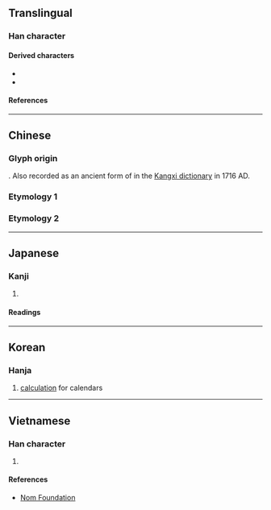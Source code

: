 {{also|麻}}
{{character info}}
==Translingual==

===Han character===
{{Han char|rn=27|rad=厂|as=10|sn=12|four=71294|canj=MHDD|ids=⿸厂秝}}

====Derived characters====
* {{l|mul|[[𤡫]], [[𣙽]], [[𧬎]], [[𧽺]], [[𩅩]]}}
* {{l|mul|[[𠟄]], [[𡐰]], [[𡙽]], [[𠪱]], [[𠪾]], [[曆]], [[歷]], [[㷴]], [[𭶸]], [[𦠓]], [[𠪺]], [[㻺]], [[㽁]], [[𤯍]], [[𪠚]], [[磿]], [[𦠩]], [[𧝏]], [[𧯏]], [[𨬑]], [[𩞨]], [[𡓸]], [[𣦯]], [[𩱔]], [[𪅼]]}}

====References====
{{Han ref|kx=0162.200|dkj=02991|dj=0370.070|hdz=10076.020|uh=53A4}}

----

==Chinese==

===Glyph origin===
{{Han etym}}
{{Han compound|厂|秝|c1=s|c2=p|ls=psc}}. Also recorded as an ancient form of {{zh-l|曆*}} in the [[w:Kangxi dictionary|Kangxi dictionary]] in 1716 AD.

===Etymology 1===
{{zh-see|歷|v}}

===Etymology 2===
{{zh-see|曆|ha}}

----

==Japanese==

===Kanji===
{{ja-kanji|grade=|rs=厂10}}

# {{rfdef|ja|sort=厂10}}

====Readings====
{{ja-readings
|on=れき, りゃく
|kun=おさめる
}}

----

==Korean==

===Hanja===
{{ko-hanja|력}}

# [[calculation]] for calendars

----

==Vietnamese==

===Han character===
{{vi-readings|rs=厂10|reading=lịch}}

# {{rfdef|vi|sort=厂10}}

====References====
* [http://nomfoundation.org/common/nom_details.php?codepoint=53a4 Nom Foundation]